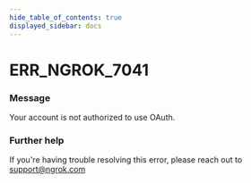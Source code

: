 ```yaml
---
hide_table_of_contents: true
displayed_sidebar: docs
---
```



# ERR_NGROK_7041

### Message

Your account is not authorized to use OAuth.

<ErrorDetails error="err_ngrok_7041" />

### Further help

If you're having trouble resolving this error, please reach out to [support@ngrok.com](mailto:support@ngrok.com?subject=Help%20with%20ERR_NGROK_7041)
